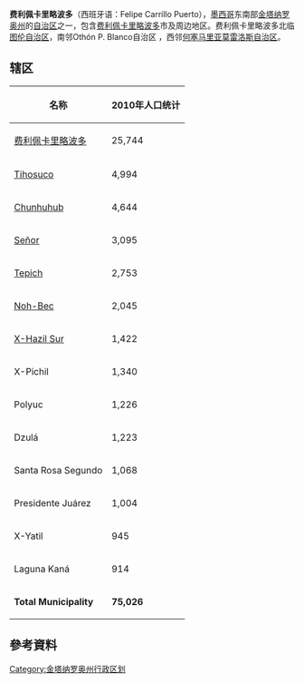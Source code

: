 {{Infobox Settlement 
|official_name          =费利佩卡里略波多
|native_name            =  <!-- for cities whose native name is not in English -->
|settlement_type        = 自治区
|image_blank_emblem = FELIPE CARRILO PUERTO.png
|blank_emblem_type  = Emblem
|image_map              = Felipe Carrillo Puerto en Quintana Roo.svg
|mapsize                = 
|map_caption            =自治区在金塔纳罗奥州的位置
|pushpin_map            = Mexico
|pushpin_label_position = left 
|pushpin_map_caption    = 自治区在金塔纳罗奥州的位置
|subdivision_type       = 国家
|subdivision_name       = {{MEX}}
|subdivision_type1      = [[墨西哥行政區劃|州]]
|subdivision_name1      = [[金塔纳罗奥州|金塔纳罗奥州]]
|subdivision_type2      = 行政中心
|subdivision_name2      = 费利佩卡里略波多
|government_type        = 
|named_for              = [[费利佩·卡里略·波多|费利佩·卡里略·波多]]
|area_magnitude         = 
|area_total_km2         = 13806
|area_total_sq_mi       = 
|area_note              = <ref>[http://www.e-local.gob.mx/wb2/ELOCAL/EMM_qroo Quintana Roo] {{webarchive|url=https://web.archive.org/web/20141014085403/http://www.e-local.gob.mx/wb2/ELOCAL/EMM_qroo |date=2014-10-14 }} Enciclopedia de los Municipios de México</ref>
|area_land_km2          = 
|population_as_of       = 2010年
|population_note        = 
|population_total       = 75026
|population_density_km2 = 
|population_urban       = 41230
|timezone               = [[北美中部时区|Central Standard Time]]
|utc_offset             = -6
|timezone_DST           = [[北美中部时区|Central Daylight Time]]
|utc_offset_DST         = -5
| latd= 19 | latm= 34 | lats=43| latNS=N
| longd= 88 | longm= 02  |longs=43 | longEW=W
|coordinates_type       = region:MX_type:city 
|coordinates_display    = inline,title
|elevation_m            = 20
|elevation_ft           = 
|postal_code_type       =  
|area_code              =  
|postal_code            =  
|blank_name_sec1        = [[INEGI|INEGI]] Code
|blank_info_sec1        = 002
|blank_name_sec2        = 主要機場
|blank_info_sec2        = [[Cancun_airport|Cancún International Airport]] 
|blank1_name_sec2       =  [[IATA_Airport_Code|IATA Code]]  
|blank1_info_sec2       = [[Cancun_airport|CUN]] 
|blank2_name_sec2       =  [[ICAO_airport_code|ICAO Code]]
|blank2_info_sec2       =  [[Cancun_airport|MMUN]]
|website                = [http://www.felipecarrillopuerto.gob.mx/ Official website]
|footnotes              = [[Municipalities_of_Quintana_Roo|Municipalities of Quintana Roo]]
}}
'''费利佩卡里略波多'''（西班牙语：Felipe Carrillo Puerto），[[墨西哥|墨西哥]]东南部[[金塔纳罗奥州|金塔纳罗奥州]]的[[自治区_(墨西哥)|自治区]]之一，包含[[费利佩卡里略波多|费利佩卡里略波多]]市及周边地区。费利佩卡里略波多北临[[图伦自治区|图伦自治区]]，南邻Othón P. Blanco自治区 ，西邻[[何塞马里亚莫雷洛斯自治区|何塞马里亚莫雷洛斯自治区]]。

== 辖区 ==
{| class="wikitable"
|- style="background:#000000; color:black;"
! '''名称''' !! '''2010年人口统计'''
|-
| [[费利佩卡里略波多|费利佩卡里略波多]] || 25,744
|-
| [[Tihosuco|Tihosuco]] || 4,994
|-
| [[Chunhuhub|Chunhuhub]] || 4,644
|-
| [[Señor,_Quintana_Roo|Señor]] || 3,095
|-
| [[Tepich|Tepich]] || 2,753
|-
| [[Noh-Bec|Noh-Bec]] || 2,045
|-
| [[X-Hazil_Sur|X-Hazil Sur]] || 1,422
|-
| X-Pichil || 1,340
|-
| Polyuc || 1,226
|-
| Dzulá || 1,223
|-
| Santa Rosa Segundo || 1,068
|-
| Presidente Juárez || 1,004
|-
| X-Yatil || 945
|-
| Laguna Kaná || 914
|- style="background:#CFCFCF;"
| '''Total Municipality''' || '''75,026'''
|}

==參考資料==
{{Reflist}}

[[Category:金塔纳罗奥州行政区划|Category:金塔纳罗奥州行政区划]]